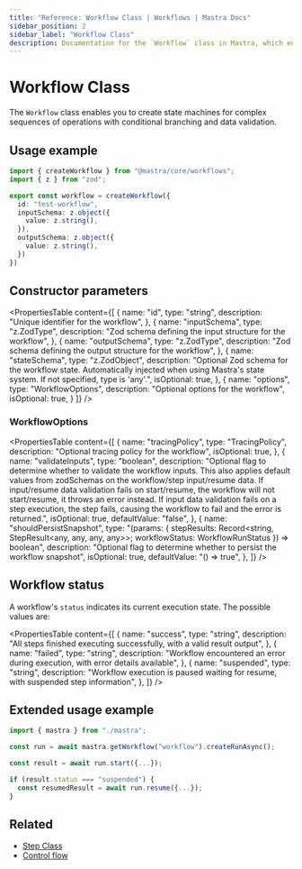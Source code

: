 ```yaml
---
title: "Reference: Workflow Class | Workflows | Mastra Docs"
sidebar_position: 2
sidebar_label: "Workflow Class"
description: Documentation for the `Workflow` class in Mastra, which enables you to create state machines for complex sequences of operations with conditional branching and data validation.
---
```


# Workflow Class

The `Workflow` class enables you to create state machines for complex sequences of operations with conditional branching and data validation.

## Usage example

```typescript title="src/mastra/workflows/test-workflow.ts" showLineNumbers copy
import { createWorkflow } from "@mastra/core/workflows";
import { z } from "zod";

export const workflow = createWorkflow({
  id: "test-workflow",
  inputSchema: z.object({
    value: z.string(),
  }),
  outputSchema: z.object({
    value: z.string(),
  })
})
```

## Constructor parameters

<PropertiesTable
  content={[
    {
      name: "id",
      type: "string",
      description: "Unique identifier for the workflow",
    },
    {
      name: "inputSchema",
      type: "z.ZodType<any>",
      description: "Zod schema defining the input structure for the workflow",
    },
    {
      name: "outputSchema",
      type: "z.ZodType<any>",
      description: "Zod schema defining the output structure for the workflow",
    },
    {
      name: "stateSchema",
      type: "z.ZodObject<any>",
      description: "Optional Zod schema for the workflow state. Automatically injected when using Mastra's state system. If not specified, type is 'any'.",
      isOptional: true,
    },
    {
      name: "options",
      type: "WorkflowOptions",
      description: "Optional options for the workflow",
      isOptional: true,
    }
  ]}
/>

### WorkflowOptions

<PropertiesTable
  content={[
    {
      name: "tracingPolicy",
      type: "TracingPolicy",
      description: "Optional tracing policy for the workflow",
      isOptional: true,
    },
    {
      name: "validateInputs",
      type: "boolean",
      description: "Optional flag to determine whether to validate the workflow inputs. This also applies default values from zodSchemas on the workflow/step input/resume data. If input/resume data validation fails on start/resume, the workflow will not start/resume, it throws an error instead. If input data validation fails on a step execution, the step fails, causing the workflow to fail and the error is returned.",
      isOptional: true,
      defaultValue: "false",
    },
    {
      name: "shouldPersistSnapshot",
      type: "(params: { stepResults: Record<string, StepResult<any, any, any, any>>; workflowStatus: WorkflowRunStatus }) => boolean",
      description: "Optional flag to determine whether to persist the workflow snapshot",
      isOptional: true,
      defaultValue: "() => true",
    },
  ]}
/>

## Workflow status

A workflow's `status` indicates its current execution state. The possible values are:

<PropertiesTable
  content={[
    {
      name: "success",
      type: "string",
      description:
        "All steps finished executing successfully, with a valid result output",
    },
    {
      name: "failed",
      type: "string",
      description:
        "Workflow encountered an error during execution, with error details available",
    },
    {
      name: "suspended",
      type: "string",
      description:
        "Workflow execution is paused waiting for resume, with suspended step information",
    },
  ]}
/>

## Extended usage example

```typescript title="src/test-run.ts" showLineNumbers copy
import { mastra } from "./mastra";

const run = await mastra.getWorkflow("workflow").createRunAsync();

const result = await run.start({...});

if (result.status === "suspended") {
  const resumedResult = await run.resume({...});
}
```

## Related

- [Step Class](./step)
- [Control flow](/docs/workflows/control-flow)
